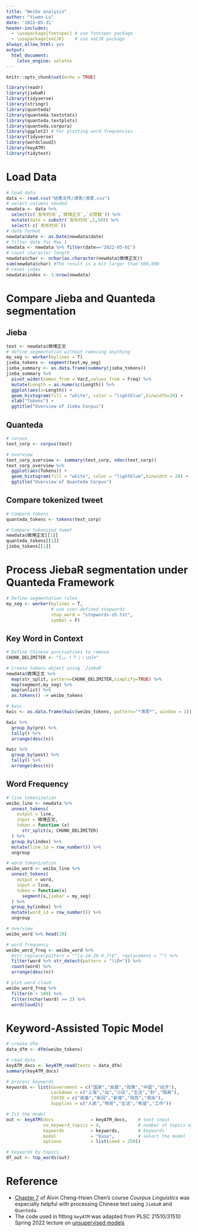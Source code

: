 ```yaml
---
title: "Weibo analysis"
author: "Yiwen Lu"
date: '2022-05-31'
header-includes:
  - \usepackage{fontspec} # use fontspec package
  - \usepackage{xeCJK}    # use xeCJK package
always_allow_html: yes
output: 
  html_document: 
    latex_engine: xelatex
---
```


```r
knitr::opts_chunk$set(echo = TRUE)
```

```r
library(readr)
library(jiebaR)
library(tidyverse)
library(stringr)
library(quanteda)
library(quanteda.textstats)
library(quanteda.textplots)
library(quanteda.corpora)
library(ggplot2) # For plotting word frequencies
library(tidyverse)
library(wordcloud2)
library(keyATM)
library(tidytext)
```

# Load Data
```r
# load data
data <- read.csv("结果文件/清零/清零.csv")
# select columns needed
newdata <- data %>%
  select(c(`发布时间`,`微博正文`,`点赞数`)) %>%
  mutate(date = substr(`发布时间`,1,10)) %>%
  select(-c(`发布时间`))
# date format
newdata$date <- as.Date(newdata$date)
# filter date for May 1
newdata <- newdata %>% filter(date=="2022-05-01")
# count character length
newdata$char <- nchar(as.character(newdata$微博正文))
sum(newdata$char) #The result is a bit larger than 500,000
# reset index
newdata$index <- 1:nrow(newdata)
```

# Compare Jieba and Quanteda segmentation
## Jieba
```r
text <- newdata$微博正文
# define segmentation without removing anything
my_seg <- worker(bylines = T)
jieba_tokens <- segment(text,my_seg)
jieba_summary <- as.data.frame(summary(jieba_tokens))
jieba_summary %>%
  pivot_wider(names_from = Var2,values_from = Freq) %>%
  mutate(Length = as.numeric(Length)) %>%
  ggplot(aes(x=Length)) +
  geom_histogram(fill = "white", color = "lightblue",binwidth=20) +
  xlab("Tokens") + 
  ggtitle("Overview of Jieba Corpus")
```

## Quanteda
```r
# corpus
text_corp <- corpus(text)

# overview
text_corp_overview <- summary(text_corp, ndoc(text_corp))
text_corp_overview %>%
  ggplot(aes(Tokens)) +
  geom_histogram(fill = "white", color = "lightblue",binwidth = 20) + 
  ggtitle("Overview of Quanteda Corpus")
```

## Compare tokenized tweet
```r
# Compare tokens
quanteda_tokens <- tokens(text_corp)

# Compare tokenized tweet
newdata$微博正文[[1]]
quanteda_tokens[[1]]
jieba_tokens[[1]]
```

# Process JiebaR segmentation under Quanteda Framework
```r
# Define segmentation rules
my_seg <- worker(bylines = T,
                 # use user-defined stopwords
                 stop_word = "stopwords-zh.txt",
                 symbol = F)
```

## Key Word in Context
```r
# Define Chinese punctuations to remove
CHUNK_DELIMITER <- "[，。！？；：\n]+"
```


```r
# Create tokens object using `JiebaR`
newdata$微博正文 %>%
  map(str_split, pattern=CHUNK_DELIMITER,simplify=TRUE) %>%
  map(segment,my_seg) %>%
  map(unlist) %>%
  as.tokens() -> weibo_tokens
```


```r
# kwic
kwic <- as.data.frame(kwic(weibo_tokens, pattern="*清零*", window = 1))

kwic %>%
  group_by(pre) %>%
  tally() %>%
  arrange(desc(n))

kwic %>% 
  group_by(post) %>%
  tally() %>%
  arrange(desc(n))
```

## Word Frequency
```r
# line tokenization
weibo_line <- newdata %>%
  unnest_tokens(
    output = line,
    input = 微博正文,
    token = function (x)
      str_split(x, CHUNK_DELIMITER)
  ) %>%
  group_by(index) %>%
  mutate(line_id = row_number()) %>%
  ungroup

# word tokenization
weibo_word <- weibo_line %>%
  unnest_tokens(
    output = word,
    input = line,
    token = function(x)
      segment(x,jiebar = my_seg)
  ) %>%
  group_by(index) %>%
  mutate(word_id = row_number()) %>%
  ungroup

# overview
weibo_word %>% head(10)

# word frequency
weibo_word_freq <- weibo_word %>%
  #str_replace(pattern = "^[a-zA-Z0-9_]*$", replacement = "") %>%
  filter(word %>% str_detect(pattern = "\\D+")) %>%
  count(word) %>%
  arrange(desc(n))

# plot word cloud
weibo_word_freq %>%
  filter(n > 100) %>%
  filter(nchar(word) >= 2) %>%
  wordcloud2()
```

# Keyword-Assisted Topic Model
```r
# create dfm
data_dfm <- dfm(weibo_tokens)

# read data
keyATM_docs <- keyATM_read(texts = data_dfm)
summary(keyATM_docs)

# process keywords
keywords <- list(Government = c("国家","发展","政策","中国","经济"),
                 Lockdown = c("上海","出","小区","生活","封","隔离"),
                 COVID = c("病毒","新冠","新增","阳性","感染"),
                 Supplies = c("人民","物资","生活","希望","工作"))

# fit the model
out <- keyATM(docs              = keyATM_docs,    # text input
              no_keyword_topics = 4,              # number of topics without keywords
              keywords          = keywords,       # keywords
              model             = "base",         # select the model
              options           = list(seed = 250))

# keywords by topics
df_out <- top_words(out)
```

# Reference

- [Chapter 7](https://alvinntnu.github.io/NTNU_ENC2036_LECTURES/chinese-text-processing.html) of Alvin Cheng-Hsien Chen's course *Courpus Linguistics* was especially helpful with processing Chinese text using `JiebaR` and `Quanteda`.
- The code used in fitting `keyATM` was adapted from PLSC 21510/31510 Spring 2022 lecture on [unsupervised models](https://github.com/rochelleterman/TAD-S22/tree/main/8_Unsupervised-2)


